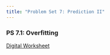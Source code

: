 ```yaml
---
title: "Problem Set 7: Prediction II"
---
```


### PS 7.1: Overfitting

[Digital Worksheet](../../5-prediction/25-overfitting/_worksheet-digital.qmd)
